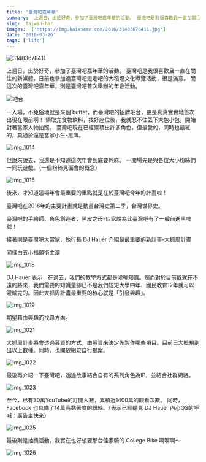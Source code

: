 ```yaml
---
title: '臺灣吧嘉年華'
summary:  上週日，出於好奇，參加了臺灣吧嘉年華的活動。 臺灣吧是我很喜歡且一直在關注的新媒體，日前也參加過臺灣吧走走吧的大稻埕文化導覽活動，很是滿意。 而這次的臺灣吧嘉年華，則是臺灣吧首次舉辦的年會活動。
slug:  taiwan-bar
images:  ['https://img.kaixsean.com/2016/31483678411.jpg']
date: '2016-03-26'
tags: ['life']
---
```


![31483678411](https://img.kaixsean.com/2016/31483678411.jpg)

上週日，出於好奇，參加了臺灣吧嘉年華的活動。 臺灣吧是我很喜歡且一直在關注的新媒體，日前也參加過臺灣吧走走吧的大稻埕文化導覽活動，很是滿意。 而這次的臺灣吧嘉年華，則是臺灣吧首次舉辦的年會活動。

![吧台](https://img.kaixsean.com/2016/31600068135.jpg)

一入場，不免俗地就是來個 buffet，而臺灣吧的招牌吧台，更是真真實實地首次出現在眼前啊！ 領取完食物飲料，找好座位後，我就忍不住丟下大包小包，開始對著當家人物拍照。 臺灣吧現在已經累積出許多角色，但最愛的，同時也最紅的，莫過於還是當家小生-黑啤。

![img_1014](https://img.kaixsean.com/2016/30758475024.jpg)

但說來說去，我還是不知道這次年會到底要幹麻。 一開場先是與各位大小粉絲們一同玩遊戲。（一個粉絲見面會的概念）

![img_1016](https://img.kaixsean.com/2016/30758474014.jpg)

後來，才知道這場年會最重要的重點就是在於臺灣吧今年的計畫啦！ 

臺灣吧在2016年的主要計畫就是動畫台灣史第二季，台灣世界史。 

臺灣吧的手繪師、角色創造者，黑皮之母-佳家說為此臺灣吧有了一艘前進黑啤號！

接著則是臺灣吧大當家，執行長 DJ Hauer 介紹最最重要的新計畫-大抓周計畫

同樣由五小福領銜主演

![img_1018](https://img.kaixsean.com/2016/30758472934.jpg)

DJ Hauer 表示，在過去，我們的教學方式都是灌輸知識。然而對於目前或就在不遠的將來，我們需要的知識量卻已不是我們短短大學四年、國民教育12年就可以灌輸完的。因此大抓周計畫最重要的核心就是「引發興趣」。 


![img_1019](https://img.kaixsean.com/2016/30758472354.jpg)

期望藉由興趣而找尋方向。

![img_1021](https://img.kaixsean.com/2016/31600063965.jpg)

大抓周計畫將會透過募資的方式，由募資來決定先製作哪些項目。目前已大概規劃出以上數種。同時，也開放網友自行提案。

![img_1022](https://img.kaixsean.com/2016/31600063385.jpg)

最後再介紹一下臺灣吧，透過故事結合自有的系列角色為IP，並結合社群網絡。

![img_1023](https://img.kaixsean.com/2016/31600063085.jpg)

至今，已有30萬YouTube的訂閱人數，累積近1400萬的觀看次數。 同時，Facebook 也具備了14萬高黏著度的紛絲。（表示已經聽見 DJ Hauer 內心OS的呼喊：廣告主快來）

![img_1025](https://img.kaixsean.com/2016/30758469674.jpg)

最後則是抽獎活動，我實在也好想要那台佳家騎的 College Bike 啊啊啊～

![img_1026](https://img.kaixsean.com/2016/30758469124.jpg)